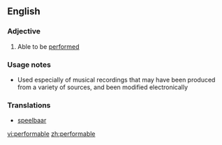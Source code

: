 ==English==

===Adjective===
{{en-adj}}

# Able to be [[performed]]

===Usage notes===
* Used especially of musical recordings that may have been produced from a variety of sources, and been modified electronically

===Translations===
{{rfc-level|Translations at L3+}}
* [[speelbaar]]

[[vi:performable]]
[[zh:performable]]